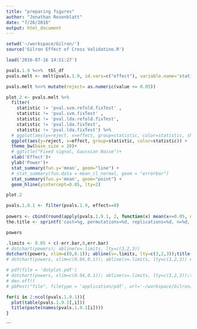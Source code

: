 ```yaml
---
title: "preparing figures"
author: "Jonathan Rosenblatt"
date: "7/26/2016"
output: html_document
---
```


```r
setwd('~/workspace/Gilron/')
source('Gilron Effect of Cross Validatino.R')

```

```r
load('2016-07-16 14:51:27')
```


```r
pvals.1.9 %<>%  tbl_df
pvals.melt <- melt(pvals.1.9, id.vars=c("effect"), variable.name='statistic') %>% tbl_df

pvals.melt %<>% mutate(reject= as.numeric(value <= 0.05)) 

plot.2 <- pvals.melt %>% 
  filter(
    statistic != 'pval.svm.refold.fixTest' ,
    statistic != 'pval.svm.fixTest' ,
    statistic != 'pval.lda.refold.fixTest',
    statistic != 'pval.lda.fixTest',
    statistic != 'pval.lda.fixTest') %>%
  # ggplot(aes(y=reject, x=effect, group=statistic, color=statistic, shape=statistic)) +
  ggplot(aes(y=reject, x=effect, group=statistic, color=statistic)) +
  theme_bw(base_size = 20)+
  # ggtitle("Fixed signal, Gaussian Noise")+
  xlab('Effect')+
  ylab('Power')+
  stat_summary(fun.y='mean', geom="line") +
  # stat_summary(fun.data = mean_cl_normal, geom = "errorbar")
  stat_summary(fun.y='mean', geom="point") +
  geom_hline(yintercept=0.05, lty=2)

plot.2

```



```r
pvals.1.9.1 <- filter(pvals.1.9, effect==0)
  
powers <- cbind(round(apply(pvals.1.9.1, 2, function(x) mean(x<=0.05, na.rm=TRUE)),3))
the.title <- sprintf('cost=%g, permutations=%d, replications=%d, n=%d, p=%d, n.folds=%d, shrinkage=%s, errror bar=%s, balance=%s', cost, n.permutations, n.replications, n, p, n.folds, shrinkage, err.bar, balance)

powers

.limits <- 0.05 + c(-err.bar,0,err.bar)
# dotchart(powers); abline(v=.limits, lty=c(3,2,3))
dotchart(powers, xlim=c(0,0.1)); abline(v=.limits, lty=c(3,2,3));title(the.title)
# dotchart(powers, xlim=c(0.04,0.1)); abline(v=.limits, lty=c(3,2,3)) #;title(the.title)

# pdf(file = 'dotplot.pdf')
# dotchart(powers, xlim=c(0.04,0.1)); abline(v=.limits, lty=c(3,2,3));title(the.title)
# dev.off()
# pbPost("file", filetype = 'application/pdf', url='~/workspace/Gilron/dotplot.pdf')
```


```r
for(i in 2:ncol(pvals.1.9.1)){
  plot(table(pvals.1.9.1[,i]))
  title(paste(names(pvals.1.9.1[i])))
}
```
```

